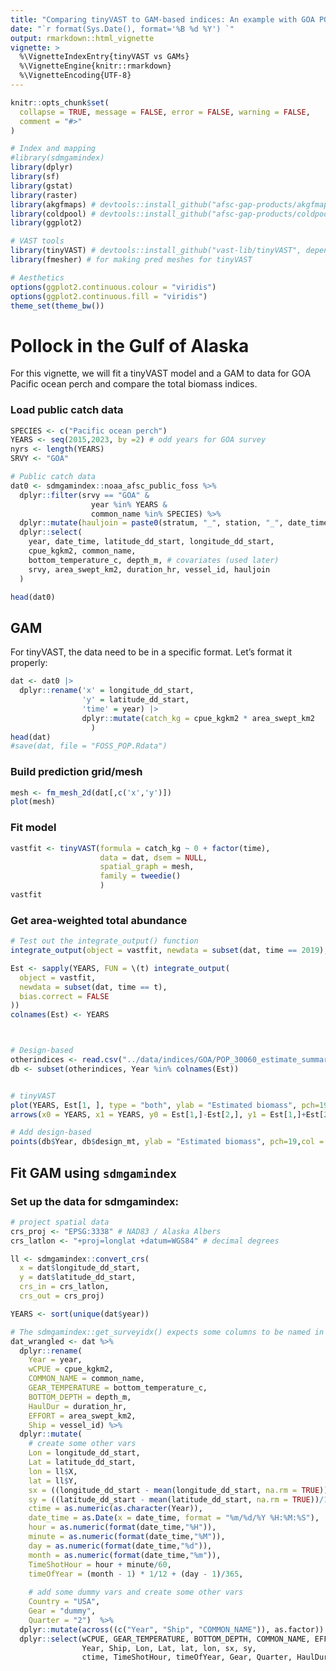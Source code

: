 ```yaml
---
title: "Comparing tinyVAST to GAM-based indices: An example with GOA POP"
date: "`r format(Sys.Date(), format='%B %d %Y') `"
output: rmarkdown::html_vignette
vignette: >
  %\VignetteIndexEntry{tinyVAST vs GAMs}
  %\VignetteEngine{knitr::rmarkdown}
  %\VignetteEncoding{UTF-8}
---
```


```r
knitr::opts_chunk$set(
  collapse = TRUE, message = FALSE, error = FALSE, warning = FALSE,
  comment = "#>"
)

# Index and mapping
#library(sdmgamindex)
library(dplyr)
library(sf)
library(gstat)
library(raster)
library(akgfmaps) # devtools::install_github("afsc-gap-products/akgfmaps", build_vignettes = TRUE)
library(coldpool) # devtools::install_github("afsc-gap-products/coldpool")
library(ggplot2)

# VAST tools
library(tinyVAST) # devtools::install_github("vast-lib/tinyVAST", dependencies = TRUE)
library(fmesher) # for making pred meshes for tinyVAST

# Aesthetics
options(ggplot2.continuous.colour = "viridis")
options(ggplot2.continuous.fill = "viridis")
theme_set(theme_bw())
```

# Pollock in the Gulf of Alaska

For this vignette, we will fit a tinyVAST model and a GAM to data for GOA Pacific ocean perch and compare the total biomass indices. 

### Load public catch data
```r
SPECIES <- c("Pacific ocean perch")
YEARS <- seq(2015,2023, by =2) # odd years for GOA survey
nyrs <- length(YEARS)
SRVY <- "GOA"

# Public catch data
dat0 <- sdmgamindex::noaa_afsc_public_foss %>% 
  dplyr::filter(srvy == "GOA" &
                  year %in% YEARS &
                  common_name %in% SPECIES) %>%
  dplyr::mutate(hauljoin = paste0(stratum, "_", station, "_", date_time)) %>%
  dplyr::select(
    year, date_time, latitude_dd_start, longitude_dd_start,
    cpue_kgkm2, common_name, 
    bottom_temperature_c, depth_m, # covariates (used later)
    srvy, area_swept_km2, duration_hr, vessel_id, hauljoin
  )

head(dat0)
```



## GAM

For tinyVAST, the data need to be in a specific format. Let's format it properly:

```r
dat <- dat0 |>
  dplyr::rename('x' = longitude_dd_start,
                'y' = latitude_dd_start,
                'time' = year) |>
                dplyr::mutate(catch_kg = cpue_kgkm2 * area_swept_km2
                  )
head(dat)
#save(dat, file = "FOSS_POP.Rdata")

```

### Build prediction grid/mesh

```r
mesh <- fm_mesh_2d(dat[,c('x','y')])
plot(mesh)
```

### Fit model
```r
vastfit <- tinyVAST(formula = catch_kg ~ 0 + factor(time),
                    data = dat, dsem = NULL,
                    spatial_graph = mesh,
                    family = tweedie()
                    )
vastfit
```

### Get area-weighted total abundance
```r
# Test out the integrate_output() function
integrate_output(object = vastfit, newdata = subset(dat, time == 2019), bias.correct = FALSE) # bias.correct=FALSE means no random effects

Est <- sapply(YEARS, FUN = \(t) integrate_output(
  object = vastfit,
  newdata = subset(dat, time == t),
  bias.correct = FALSE
))
colnames(Est) <- YEARS



# Design-based
otherindices <- read.csv("../data/indices/GOA/POP_30060_estimate_summary.csv")
db <- subset(otherindices, Year %in% colnames(Est))


# tinyVAST
plot(YEARS, Est[1, ], type = "both", ylab = "Estimated biomass", pch=19)
arrows(x0 = YEARS, x1 = YEARS, y0 = Est[1,]-Est[2,], y1 = Est[1,]+Est[2,],angle=90,code = 3, length=0.05)

# Add design-based
points(db$Year, db$design_mt, ylab = "Estimated biomass", pch=19,col = "blue")
```

## Fit GAM using `sdmgamindex`

### Set up the data for sdmgamindex:
```r
# project spatial data
crs_proj <- "EPSG:3338" # NAD83 / Alaska Albers
crs_latlon <- "+proj=longlat +datum=WGS84" # decimal degrees

ll <- sdmgamindex::convert_crs( 
  x = dat$longitude_dd_start,
  y = dat$latitude_dd_start, 
  crs_in = crs_latlon, 
  crs_out = crs_proj) 

YEARS <- sort(unique(dat$year))

# The sdmgamindex::get_surveyidx() expects some columns to be named in a specific way
dat_wrangled <- dat %>% 
  dplyr::rename(
    Year = year,
    wCPUE = cpue_kgkm2, 
    COMMON_NAME = common_name,
    GEAR_TEMPERATURE = bottom_temperature_c, 
    BOTTOM_DEPTH = depth_m,
    HaulDur = duration_hr,
    EFFORT = area_swept_km2,
    Ship = vessel_id) %>%
  dplyr::mutate( 
    # create some other vars
    Lon = longitude_dd_start, 
    Lat = latitude_dd_start, 
    lon = ll$X,
    lat = ll$Y,
    sx = ((longitude_dd_start - mean(longitude_dd_start, na.rm = TRUE))/1000),
    sy = ((latitude_dd_start - mean(latitude_dd_start, na.rm = TRUE))/1000), 
    ctime = as.numeric(as.character(Year)),
    date_time = as.Date(x = date_time, format = "%m/%d/%Y %H:%M:%S"), 
    hour = as.numeric(format(date_time,"%H")),
    minute = as.numeric(format(date_time,"%M")),
    day = as.numeric(format(date_time,"%d")),
    month = as.numeric(format(date_time,"%m")),
    TimeShotHour = hour + minute/60,
    timeOfYear = (month - 1) * 1/12 + (day - 1)/365,   
    
    # add some dummy vars and create some other vars
    Country = "USA",
    Gear = "dummy",
    Quarter = "2")  %>%
  dplyr::mutate(across((c("Year", "Ship", "COMMON_NAME")), as.factor)) %>% 
  dplyr::select(wCPUE, GEAR_TEMPERATURE, BOTTOM_DEPTH, COMMON_NAME, EFFORT, 
                Year, Ship, Lon, Lat, lat, lon, sx, sy, 
                ctime, TimeShotHour, timeOfYear, Gear, Quarter, HaulDur, hauljoin)
```